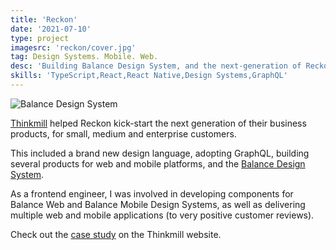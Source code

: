 ```yaml
---
title: 'Reckon'
date: '2021-07-10'
type: project
imagesrc: 'reckon/cover.jpg'
tag: Design Systems. Mobile. Web.
desc: 'Building Balance Design System, and the next-generation of Reckon products.'
skills: 'TypeScript,React,React Native,Design Systems,GraphQL'
---
```


![Balance Design System](https://files.nathansimpson.design/portfolio/reckon/reckon.jpg 'Balance Design System')

[Thinkmill](https://thinkmill.com.au) helped Reckon kick-start the next generation of their business products, for small, medium and enterprise customers.

This included a brand new design language, adopting GraphQL, building several products for web and mobile platforms, and the [Balance Design System](https://balance.reckon.com/package/getting-started).

As a frontend engineer, I was involved in developing components for Balance Web and Balance Mobile Design Systems, as well as delivering multiple web and mobile applications (to very positive customer reviews).

Check out the [case study](https://www.thinkmill.com.au/case-studies/reckon/) on the Thinkmill website.
